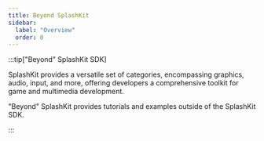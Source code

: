 ---
title: Beyond SplashKit
sidebar:
  label: "Overview"
  order: 0
---


:::tip["Beyond" SplashKit SDK]

SplashKit provides a versatile set of categories, encompassing graphics, audio, input, and more, offering developers a comprehensive toolkit for game and multimedia development.

"Beyond" SplashKit provides tutorials and examples outside of the SplashKit SDK.

:::


<BeyondSKList>
</BeyondSKList>
